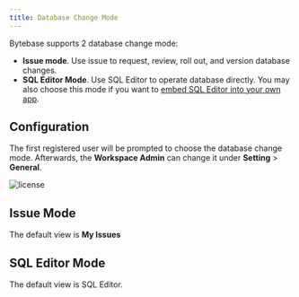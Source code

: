 ```yaml
---
title: Database Change Mode
---
```


Bytebase supports 2 database change mode:

- **Issue mode**. Use issue to request, review, roll out, and version database changes.
- **SQL Editor Mode**. Use SQL Editor to operate database directly. You may also choose this mode if you want to [embed SQL Editor into your
  own app](/docs/tutorials/embed-sql-editor/).

## Configuration

The first registered user will be prompted to choose the database change mode. Afterwards, the **Workspace Admin** can change it under **Setting** > **General**.

![license](/content/docs/administration/mode/setting.webp)

## Issue Mode

The default view is **My Issues**

## SQL Editor Mode

The default view is SQL Editor.
